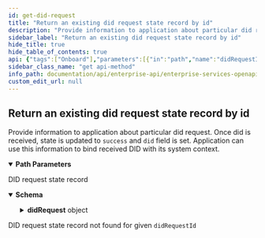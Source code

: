 ```yaml
---
id: get-did-request
title: "Return an existing did request state record by id"
description: "Provide information to application about particular did request. Once"
sidebar_label: "Return an existing did request state record by id"
hide_title: true
hide_table_of_contents: true
api: {"tags":["Onboard"],"parameters":[{"in":"path","name":"didRequestId","required":true,"description":"id field from DID request state record","schema":{"type":"string"}}],"operationId":"getDidRequest","description":"Provide information to application about particular did request. Once \ndid is received, state is updated to `success` and `did` field is set. \nApplication can use this information to bind received DID with its system\ncontext.\n","responses":{"200":{"description":"DID request state record","content":{"application/json":{"schema":{"type":"object","required":["self","kind","id","didRequest","state","createdAt"],"properties":{"self":{"type":"string","example":"https://atala-prism-products.io/did-requests/did-request-1234"},"kind":{"type":"string","example":"DidRequestState"},"id":{"type":"string","example":"onboard-record-1234"},"didRequest":{"type":"object","required":["type","onboardEndpoint"],"properties":{"type":{"type":"string","example":"https://atalaprism.io/did-request"},"onboardEndpoint":{"type":"string","example":"https://demo.atalaprism.io:8085/request-id-1234"},"from":{"type":"string","example":"Government Issuer"}}},"did":{"type":"string","example":"did:peer:12345"},"state":{"type":"string","enum":["pending","success","error"]},"createdAt":{"type":"string","format":"date-time","example":"2021-10-31T09:22:23Z"},"updatedAt":{"type":"string","format":"date-time","example":"2021-12-31T13:59:60Z"}}}}}},"404":{"description":"DID request state record not found for given `didRequestId`"}},"method":"get","path":"/onboard/did-requests/{didRequestId}","servers":[{"url":"https://k8s-dev.atalaprism.io/enterprise","description":"Development server"},{"url":"http://localhost:{port}","description":"Local server","variables":{"port":{"default":"8070"}}}],"security":[{"ApiKey":[]}],"securitySchemes":{"ApiKey":{"type":"apiKey","in":"header","name":"apikey"}},"info":{"title":"Enterprise Services OpenAPI specification","description":"Enterprise Services complements basic services offered by the Prism Agent. \nCurrently two products are part of this suite: __Onboard__ and \n__Authenticate__.\n\n__Onboard product__ enables organisations to request and get a DID from \nanother party. It is about onboarding people towards SSI based systems. The \nprocess happens out-of-band, meaning no DIDComm messaging is utilised. \nAcquired DID could be used to trigger various SSI based services such as \nauthentication with DID.\n\nOnboard flow:\n\n* Inviting party creates a DID request.\n* DID request is encoded, usually as a QR code or deep link, and sent to the\nother party over appropriate channel depending on the use case. \n* Receiving party uses their wallet to scan/receive DID request.\n* New DID is created by the wallet and sent back to the `onboardEndpoint` \nstated in DID request.\n* Inviting party binds received did with its system context, ie. with userId\n\n__Authenticate product__ enables authenticating users and things based on \nDIDs they control. This product offers APIs to create and track the state of \nan authentication challenge, which is sent to an authenticating party.\n\nAuthenticate flow:\n* Authentication challenge is created.\n* Challenge is encoded and sent to the other party over appropriate channel \ndepending on the use case. \n* Party which receives the challenge, needs to sign the `nonce` and to submit \n`signature` and `did` containing corresponding authentication public key to \nthe `submissionEndpoint` for verification.\n* Signature is verified and challenge state is updated accordingly.\n* Application can check if submitted signature is valid and if used did is \nknown, and act upon it. \n\nAuthentication challenge session is time constrained and has defined \nexpiration time.\n\nApplication has to acquire a DID and to bind it to its system context before \nor during authentication flow. Onboard product could be used for that purpose.\n\nWallets could use `did:peer` and `did:prism` for the time being.\n","version":"0.7.0"},"postman":{"name":"Return an existing did request state record by id","description":{"content":"Provide information to application about particular did request. Once \ndid is received, state is updated to `success` and `did` field is set. \nApplication can use this information to bind received DID with its system\ncontext.\n","type":"text/plain"},"url":{"path":["onboard","did-requests",":didRequestId"],"host":["{{baseUrl}}"],"query":[],"variable":[{"disabled":false,"description":{"content":"(Required) id field from DID request state record","type":"text/plain"},"type":"any","value":"","key":"didRequestId"}]},"header":[{"key":"Accept","value":"application/json"}],"method":"GET"}}
sidebar_class_name: "get api-method"
info_path: documentation/api/enterprise-api/enterprise-services-openapi-specification
custom_edit_url: null
---
```



## Return an existing did request state record by id



Provide information to application about particular did request. Once 
did is received, state is updated to `success` and `did` field is set. 
Application can use this information to bind received DID with its system
context.


<details style={{"marginBottom":"1rem"}} data-collapsed={false} open={true}><summary style={{}}><strong>Path Parameters</strong></summary><div><ul><ParamsItem className={"paramsItem"} param={{"in":"path","name":"didRequestId","required":true,"description":"id field from DID request state record","schema":{"type":"string"}}}></ParamsItem></ul></div></details><div><ApiTabs><TabItem label={"200"} value={"200"}><div>

DID request state record

</div><div><MimeTabs schemaType={"response"}><TabItem label={"application/json"} value={"application/json"}><SchemaTabs><TabItem label={"Schema"} value={"Schema"}><details style={{}} data-collapsed={false} open={true}><summary style={{"textAlign":"left"}}><strong>Schema</strong></summary><div style={{"textAlign":"left","marginLeft":"1rem"}}></div><ul style={{"marginLeft":"1rem"}}><SchemaItem collapsible={false} name={"self"} required={false} deprecated={undefined} schemaDescription={undefined} schemaName={"string"} qualifierMessage={undefined} defaultValue={undefined}></SchemaItem><SchemaItem collapsible={false} name={"kind"} required={false} deprecated={undefined} schemaDescription={undefined} schemaName={"string"} qualifierMessage={undefined} defaultValue={undefined}></SchemaItem><SchemaItem collapsible={false} name={"id"} required={false} deprecated={undefined} schemaDescription={undefined} schemaName={"string"} qualifierMessage={undefined} defaultValue={undefined}></SchemaItem><SchemaItem collapsible={true} className={"schemaItem"}><details style={{}}><summary style={{}}><strong>didRequest</strong><span style={{"opacity":"0.6"}}> object</span></summary><div style={{"marginLeft":"1rem"}}><SchemaItem collapsible={false} name={"type"} required={false} deprecated={undefined} schemaDescription={undefined} schemaName={"string"} qualifierMessage={undefined} defaultValue={undefined}></SchemaItem><SchemaItem collapsible={false} name={"onboardEndpoint"} required={false} deprecated={undefined} schemaDescription={undefined} schemaName={"string"} qualifierMessage={undefined} defaultValue={undefined}></SchemaItem><SchemaItem collapsible={false} name={"from"} required={false} deprecated={undefined} schemaDescription={undefined} schemaName={"string"} qualifierMessage={undefined} defaultValue={undefined}></SchemaItem></div></details></SchemaItem><SchemaItem collapsible={false} name={"did"} required={false} deprecated={undefined} schemaDescription={undefined} schemaName={"string"} qualifierMessage={undefined} defaultValue={undefined}></SchemaItem><SchemaItem collapsible={false} name={"state"} required={false} deprecated={undefined} schemaDescription={undefined} schemaName={"string"} qualifierMessage={"**Possible values:** [`pending`, `success`, `error`]"} defaultValue={undefined}></SchemaItem><SchemaItem collapsible={false} name={"createdAt"} required={false} deprecated={undefined} schemaDescription={undefined} schemaName={"date-time"} qualifierMessage={undefined} defaultValue={undefined}></SchemaItem><SchemaItem collapsible={false} name={"updatedAt"} required={false} deprecated={undefined} schemaDescription={undefined} schemaName={"date-time"} qualifierMessage={undefined} defaultValue={undefined}></SchemaItem></ul></details></TabItem><TabItem label={"Example (from schema)"} value={"Example (from schema)"}><ResponseSamples responseExample={"{\n  \"self\": \"https://atala-prism-products.io/did-requests/did-request-1234\",\n  \"kind\": \"DidRequestState\",\n  \"id\": \"onboard-record-1234\",\n  \"didRequest\": {\n    \"type\": \"https://atalaprism.io/did-request\",\n    \"onboardEndpoint\": \"https://demo.atalaprism.io:8085/request-id-1234\",\n    \"from\": \"Government Issuer\"\n  },\n  \"did\": \"did:peer:12345\",\n  \"state\": \"pending\",\n  \"createdAt\": \"2021-10-31T09:22:23Z\",\n  \"updatedAt\": \"2021-12-31T13:59:60Z\"\n}"} language={"json"}></ResponseSamples></TabItem></SchemaTabs></TabItem></MimeTabs></div></TabItem><TabItem label={"404"} value={"404"}><div>

DID request state record not found for given `didRequestId`

</div><div></div></TabItem></ApiTabs></div>
      